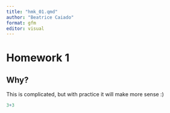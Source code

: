 ```yaml
---
title: "hmk_01.qmd"
author: "Beatrice Caiado"
format: gfm
editor: visual
---
```


# **Homework 1**

## Why?

This is complicated, but with practice it will make more sense :)

```r
3+3
```
